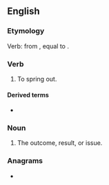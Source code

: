 ==English==

===Etymology===
Verb: from {{etyl|enm|en}} {{m|enm|outspringen}}, equal to {{prefix|out|spring|lang=en}}.

===Verb===
{{en-verb|outsprings|outspringing|outsprang|outsprung}}

# {{lb|en|intransitive}} To spring out.

====Derived terms====
* {{l|en|outspringing}}<!--noun-->

===Noun===
{{en-noun|?}}

# The outcome, result, or issue.

===Anagrams===
* {{anagrams|en|posturing|spring out|sprouting}}